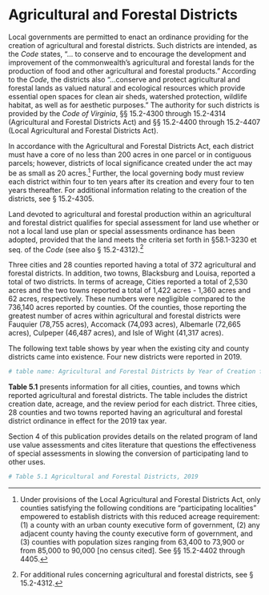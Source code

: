 # Agricultural and Forestal Districts

Local governments are permitted to enact an ordinance providing for the creation of agricultural and forestal districts. Such districts are intended, as the *Code* states, "... to conserve and to encourage the development and improvement of the commonwealth's agricultural and forestal lands for the production of food and other agricultural and forestal products." According to the *Code*, the districts also "...conserve and protect agricultural and forestal lands as valued natural and ecological resources which provide essential open spaces for clean air sheds, watershed protection, wildlife habitat, as well as for aesthetic purposes." The authority for such districts is provided by the *Code of Virginia*, §§ 15.2-4300 through 15.2-4314 (Agricultural and Forestal Districts Act) and §§ 15.2-4400 through 15.2-4407 (Local Agricultural and Forestal Districts Act). 

In accordance with the Agricultural and Forestal Districts Act, each district must have a core of no less than 200 acres in one parcel or in contiguous parcels; however, districts of local significance created under the act may be as small as 20 acres.[^1] Further, the local governing body must review each district within four to ten years after its creation and every four to ten years thereafter. For additional information relating to the creation of the districts, see § 15.2-4305. 

Land devoted to agricultural and forestal production within an agricultural and forestal district qualifies for special assessment for land use whether or not a local land use plan or special assessments ordinance has been adopted, provided that the land meets the criteria set forth in §58.1-3230 et seq. of the *Code* (see also § 15.2-4312).[^2]

Three cities and 28 counties reported having a total of 372 agricultural and forestal districts. In addition, two towns, Blacksburg and Louisa, reported a total of two districts. In terms of acreage, Cities reported a total of 2,530 acres and the two towns reported a total of 1,422 acres - 1,360 acres and 62 acres, respectively. These numbers were negligible compared to the 736,140 acres reported by counties. Of the counties, those reporting the greatest number of acres within agricultural and forestal districts were Fauquier (78,755 acres), Accomack (74,093 acres), Albemarle (72,665 acres), Culpeper (46,487 acres), and Isle of Wight (41,317 acres). 

The following text table shows by year when the existing city and county districts came into existence. Four new districts were reported in 2019. 

```r
# table name: Agricultural and Forestal Districts by Year of Creation for Cities and Counties, 1978 and 2019
```

**Table 5.1** presents information for all cities, counties, and towns which reported agricultural and forestal districts. The table includes the district creation date, acreage, and the review period for each district. Three cities, 28 counties and two towns reported having an agricultural and forestal district ordinance in effect for the 2019 tax year. 

Section 4 of this publication provides details on the related program of land use value assessments and cites literature that questions the effectiveness of special assessments in slowing the conversion of participating land to other uses. 

```r
# Table 5.1 Agricultural and Forestal Districts, 2019
```


[^1]: Under provisions of the Local Agricultural and Forestal Districts Act, only counties satisfying the following conditions are "participating localities" empowered to establish districts with this reduced acreage requirement: (1) a county with an urban county executive form of government, (2) any adjacent county having the county executive form of government, and (3) counties with population sizes ranging from 63,400 to 73,900 or from 85,000 to 90,000 [no census cited]. See §§ 15.2-4402 through 4405. 


[^2]: For additional rules concerning agricultural and forestal districts, see § 15.2-4312. 
